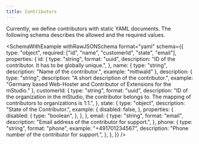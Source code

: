 ```yaml
---
title: Contributors
---
```



Currently, we define contributors with static YAML documents.
The following schema describes the allowed and the required values.

<SchemaWithExample
  withRawJSONSchema
  format="yaml"
  schema={{
    type: "object",
    required: ["id", "name", "customerId", "state", "email"],
    properties: {
      id: {
        type: "string",
        format: "uuid",
        description: "ID of the contributor. It has to be globally unique.",
      },
      name: {
        type: "string",
        description: "Name of the contributor.",
        example: "mittwald"
      },
      description: {
        type: "string",
        description: "A short description of the contributor.",
        example: "Germany based Web-Hoster and Contributor of Extensions for the mStudio."
      },
      customerId: {
        type: "string",
        format: "uuid",
        description:
          "ID of the organization in the mStudio, the contributor belongs to. The mapping of contributors to organizations is 1:1.",
      },
      state: {
        type: "object",
        description: "State of the Contributor.",
        example: {
          disabled: false,
        },
        properties: {
          disabled: {
            type: "boolean",
	      },
	    },
      },
      email: {
        type: "string",
        format: "email",
        description:
          "Email address of the contributor for support.",
      },
      phone: {
        type: "string",
        format: "phone",
        example: "+491701234567",
        description:
          "Phone number of the contributor for support.",
      },
    },
  }}
/>
